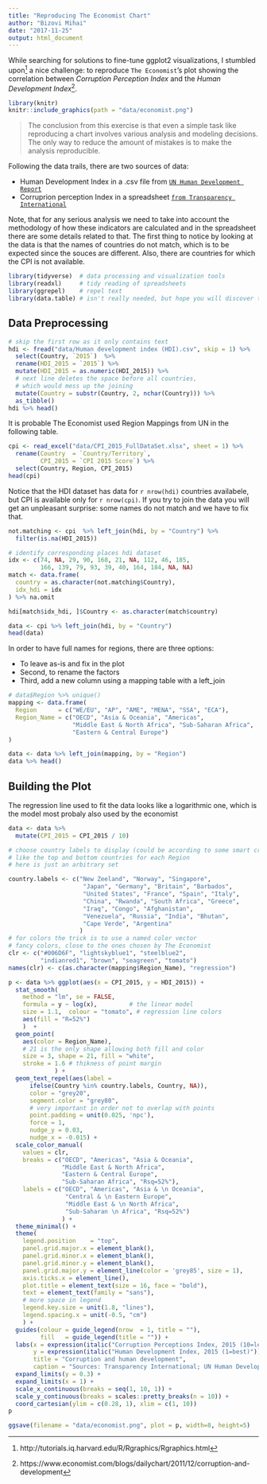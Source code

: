 ```yaml
---
title: "Reproducing The Economist Chart"
author: "Bizovi Mihai"
date: "2017-11-25"
output: html_document
---
```


While searching for solutions to fine-tune ggplot2 visualizations, I stumbled upon^[http://tutorials.iq.harvard.edu/R/Rgraphics/Rgraphics.html] a nice challenge: to reproduce `The Economist`'s plot showing the correlation between *Corruption Perception Index* and the *Human Development Index*^[https://www.economist.com/blogs/dailychart/2011/12/corruption-and-development]. 

```r
library(knitr)
knitr::include_graphics(path = "data/economist.png")
```


> The conclusion from this exercise is that even a simple task like reproducing a chart involves various analysis and modeling decisions. The only way to reduce the amount of mistakes is to make the analysis reproducible. 

Following the data trails, there are two sources of data: 

* Human Development Index in a .csv file from [`UN Human Development Report`](http://hdr.undp.org/en/data)
* Corruprion perception Index in a spreadsheet [`from Transparency International`](https://www.transparency.org/cpi2015)

Note, that for any serious analysis we need to take into account the methodology of how these indicators are calculated and in the spreadsheet there are some details related to that. The first thing to notice by looking at the data is that the names of countries do not match, which is to be expected since the souces are different. Also, there are countries for which the CPI is not available.  

```r
library(tidyverse)  # data processing and visualization tools
library(readxl)     # tidy reading of spreadsheets
library(ggrepel)    # repel text
library(data.table) # isn't really needed, but hope you will discover this amazing package
```

## Data Preprocessing
```r
# skip the first row as it only contains text
hdi <- fread("data/Human development index (HDI).csv", skip = 1) %>% 
  select(Country, `2015`)  %>% 
  rename(HDI_2015 = `2015`) %>% 
  mutate(HDI_2015 = as.numeric(HDI_2015)) %>% 
  # next line deletes the space before all countries, 
  # which would mess up the joining
  mutate(Country = substr(Country, 2, nchar(Country))) %>% 
  as_tibble()
hdi %>% head()
```
It is probable The Economist used Region Mappings from UN in the following table. 
```r
cpi <- read_excel("data/CPI_2015_FullDataSet.xlsx", sheet = 1) %>% 
  rename(Country  = `Country/Territory`, 
         CPI_2015 = `CPI 2015 Score`) %>% 
  select(Country, Region, CPI_2015)
head(cpi)
```

Notice that the HDI dataset has data for `r nrow(hdi)` countries availabele, but CPI is available only for `r nrow(cpi)`. If you try to join the data you will get an unpleasant surprise: some names do not match and we have to fix that. 

```r
not.matching <- cpi  %>% left_join(hdi, by = "Country") %>% 
  filter(is.na(HDI_2015))

# identify corresponding places hdi dataset
idx <- c(74, NA, 29, 90, 168, 21, NA, 112, 46, 185,
         166, 139, 79, 93, 39, 40, 164, 184, NA, NA)
match <- data.frame(
  country = as.character(not.matching$Country),
  idx_hdi = idx
) %>% na.omit

hdi[match$idx_hdi, ]$Country <- as.character(match$country)

data <- cpi %>% left_join(hdi, by = "Country")
head(data)
```

In order to have full names for regions, there are three options: 

* To leave as-is and fix in the plot
* Second, to rename the factors
* Third, add a new column using a mapping table with a left_join

```r
# data$Region %>% unique()
mapping <- data.frame(
  Region      = c("WE/EU", "AP", "AME", "MENA", "SSA", "ECA"), 
  Region_Name = c("OECD", "Asia & Oceania", "Americas", 
                  "Middle East & North Africa", "Sub-Saharan Africa", 
                  "Eastern & Central Europe")
)

data <- data %>% left_join(mapping, by = "Region")
data %>% head()
```

## Building the Plot

The regression line used to fit the data looks like a logarithmic one, which is the model most probaly also used by the economist
```r
data <- data %>% 
  mutate(CPI_2015 = CPI_2015 / 10)

# choose country labels to display (could be according to some smart criteria)
# like the top and bottom countries for each Region
# here is just an arbitrary set

country.labels <- c("New Zeeland", "Norway", "Singapore", 
                     "Japan", "Germany", "Britain", "Barbados", 
                     "United States", "France", "Spain", "Italy", 
                     "China", "Rwanda", "South Africa", "Greece", 
                     "Iraq", "Congo", "Afghanistan", 
                     "Venezuela", "Russia", "India", "Bhutan", 
                     "Cape Verde", "Argentina"
                    )
# for colors the trick is to use a named color vector
# fancy colors, close to the ones chosen by The Economist
clr <- c("#006D6F", "lightskyblue1", "steelblue2", 
         "indianred1", "brown", "seagreen", "tomato")
names(clr) <- c(as.character(mapping$Region_Name), "regression")

p <- data %>% ggplot(aes(x = CPI_2015, y = HDI_2015)) + 
  stat_smooth(
    method = "lm", se = FALSE, 
    formula = y ~ log(x),         # the linear model
    size = 1.1,  colour = "tomato", # regression line colors
    aes(fill = "R=52%")
    )  + 
  geom_point(
    aes(color = Region_Name), 
    # 21 is the only shape allowing both fill and color
    size = 3, shape = 21, fill = "white", 
    stroke = 1.6 # thikness of point margin
             ) + 
  geom_text_repel(aes(label = 
      ifelse(Country %in% country.labels, Country, NA)), 
      color = "grey20",
      segment.color = "grey80",
      # very important in order not to overlap with points
      point.padding = unit(0.025, 'npc'), 
      force = 1, 
      nudge_y = 0.03, 
      nudge_x = -0.015) + 
  scale_color_manual(
    values = clr, 
    breaks = c("OECD", "Americas", "Asia & Oceania", 
               "Middle East & North Africa", 
               "Eastern & Central Europe",
               "Sub-Saharan Africa", "Rsq=52%"),
    labels = c("OECD", "Americas", "Asia & \n Oceania",
                "Central & \n Eastern Europe",
                "Middle East & \n North Africa",
                "Sub-Saharan \n Africa", "Rsq=52%")
               ) +
  theme_minimal() +
  theme(
    legend.position    = "top", 
    panel.grid.major.x = element_blank(), 
    panel.grid.minor.x = element_blank(), 
    panel.grid.minor.y = element_blank(),
    panel.grid.major.y = element_line(color = 'grey85', size = 1), 
    axis.ticks.x = element_line(), 
    plot.title = element_text(size = 16, face = "bold"), 
    text = element_text(family = "sans"), 
    # more space in legend
    legend.key.size = unit(1.8, "lines"), 
    legend.spacing.x = unit(-0.5, "cm")
    ) + 
  guides(colour = guide_legend(nrow  = 1, title = ""),
         fill   = guide_legend(title = "")) +
  labs(x = expression(italic("Corruption Perceptions Index, 2015 (10=least corrupt)")), 
       y = expression(italic("Human Development Index, 2015 (1=best)")), 
       title = "Corruption and human development", 
       caption = "Sources: Transparency International; UN Human Development Report") + 
  expand_limits(y = 0.3) + 
  expand_limits(x = 1) + 
  scale_x_continuous(breaks = seq(1, 10, 1)) +
  scale_y_continuous(breaks = scales::pretty_breaks(n = 10)) + 
  coord_cartesian(ylim = c(0.28, 1), xlim = c(1, 10))
p
```

```r
ggsave(filename = "data/economist.png", plot = p, width=8, height=5)
```




